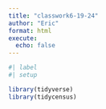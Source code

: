 ```yaml
---
title: "classwork6-19-24"
author: "Eric"
format: html
execute:
  echo: false
---
```


```r
#| label
#| setup

library(tidyverse)
library(tidycensus)
```

